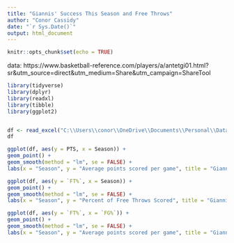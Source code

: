 ```yaml
---
title: "Giannis' Success This Season and Free Throws"
author: "Conor Cassidy"
date: "`r Sys.Date()`"
output: html_document
---
```


```r
knitr::opts_chunk$set(echo = TRUE)
```

data: https://www.basketball-reference.com/players/a/antetgi01.html?sr&utm_source=direct&utm_medium=Share&utm_campaign=ShareTool

```r
library(tidyverse)
library(dplyr)
library(readxl)
library(tibble)
library(ggplot2)


df <- read_excel("C:\\Users\\conor\\OneDrive\\Documents\\Personal\\Data science projects\\giannis_career_stats.xlsx")
df
```

```r
ggplot(df, aes(y = PTS, x = Season)) + 
geom_point() +
geom_smooth(method = "lm", se = FALSE) +
labs(x = "Season", y = "Average points scored per game", title = "Giannis' Average Points Scored per Game in each Season")
```
```r
ggplot(df, aes(y = `FT%`, x = Season)) + 
geom_point() +
geom_smooth(method = "lm", se = FALSE) +
labs(x = "Season", y = "Percent of Free Throws Scored", title = "Giannis' Free Throw Percentage in each Season")
```
```r
ggplot(df, aes(y = `FT%`, x = `FG%`)) + 
geom_point() +
geom_smooth(method = "lm", se = FALSE) +
labs(x = "Season", y = "Average points scored per game", title = "Giannis' Average Points Scored per Game in each Season")
```


